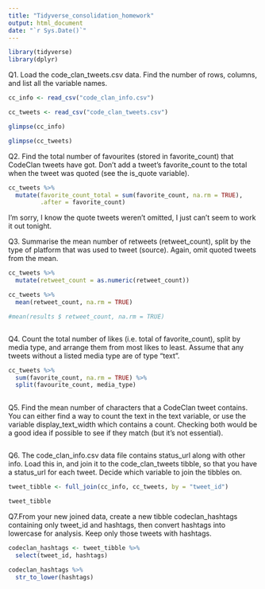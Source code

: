 ```yaml
---
title: "Tidyverse_consolidation_homework"
output: html_document
date: "`r Sys.Date()`"
---
```


```r
library(tidyverse)
library(dplyr)
```
Q1. Load the code_clan_tweets.csv data. Find the number of rows, columns, and list all the variable names.

```r
cc_info <- read_csv("code_clan_info.csv")

cc_tweets <- read_csv("code_clan_tweets.csv")


```
```r
glimpse(cc_info)
```
```r
glimpse(cc_tweets)
```
Q2. Find the total number of favourites (stored in favorite_count) that CodeClan tweets have got. Don’t add a tweet’s favorite_count to the total when the tweet was quoted (see the is_quote variable).

```r

cc_tweets %>% 
  mutate(favorite_count_total = sum(favorite_count, na.rm = TRUE),
         .after = favorite_count)

```
I'm sorry, I know the quote tweets weren't omitted, I just can't seem to work it out tonight. 

Q3. Summarise the mean number of retweets (retweet_count), split by the type of platform that was used to tweet (source). Again, omit quoted tweets from the mean.

```r

cc_tweets %>% 
  mutate(retweet_count = as.numeric(retweet_count))

cc_tweets %>% 
  mean(retweet_count, na.rm = TRUE)

#mean(results $ retweet_count, na.rm = TRUE)



```

Q4. Count the total number of likes (i.e. total of favorite_count), split by media type, and arrange them from most likes to least. Assume that any tweets without a listed media type are of type “text”.

```r
cc_tweets %>% 
  sum(favorite_count, na.rm = TRUE) %>% 
  split(favourite_count, media_type)
                      
```

Q5. Find the mean number of characters that a CodeClan tweet contains. You can either find a way to count the text in the text variable, or use the variable display_text_width which contains a count. Checking both would be a good idea if possible to see if they match (but it’s not essential).

```r

```

Q6. The code_clan_info.csv data file contains status_url along with other info. Load this in, and join it to the code_clan_tweets tibble, so that you have a status_url for each tweet. Decide which variable to join the tibbles on.

```r
tweet_tibble <- full_join(cc_info, cc_tweets, by = "tweet_id")

tweet_tibble
```

Q7.From your new joined data, create a new tibble codeclan_hashtags containing only tweet_id and hashtags, then convert hashtags into lowercase for analysis. Keep only those tweets with hashtags.

```r
codeclan_hashtags <- tweet_tibble %>% 
  select(tweet_id, hashtags)

codeclan_hashtags %>% 
  str_to_lower(hashtags)
```

